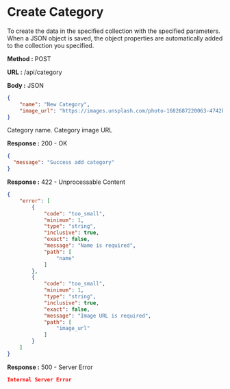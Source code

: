 
# Create Category

To create the data in the specified collection with the specified parameters.
When a JSON object is saved, the object properties are automatically added to the collection you specified.

**Method :** <Badge>POST</Badge>

**URL :** <Badge variant="dark">/api/category</Badge>

**Body :** <Badge variant="purple">JSON</Badge>

```json
{
	"name": "New Category",
	"image_url": "https://images.unsplash.com/photo-1682687220063-4742bd7fd538?auto=format&fit=crop&q=60&w=500"
}
```

<Param name='name' type='string' required={true}>
  Category name.
</Param>
<Param name="image_url" type="string" required={true}>
	Category image URL
</Param>

**Response :** <BadgeOutline variant="success">200 - OK</BadgeOutline>

```json
{
  "message": "Success add category"
}
```

**Response :** <BadgeOutline variant="info">422 - Unprocessable Content</BadgeOutline>

```json
{
    "error": [
        {
            "code": "too_small",
            "minimum": 1,
            "type": "string",
            "inclusive": true,
            "exact": false,
            "message": "Name is required",
            "path": [
                "name"
            ]
        },
        {
            "code": "too_small",
            "minimum": 1,
            "type": "string",
            "inclusive": true,
            "exact": false,
            "message": "Image URL is required",
            "path": [
                "image_url"
            ]
        }
    ]
}
```

**Response :** <BadgeOutline variant="danger">500 - Server Error</BadgeOutline>

```json
Internal Server Error
```
